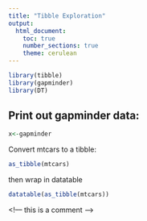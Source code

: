 ---
title: "Tibble Exploration"
output: 
  html_document:
    toc: true
    number_sections: true
    theme: cerulean
---
```{r load, warning = FALSE, echo = FALSE}
library(tibble)
library(gapminder)
library(DT)
```


## Print out gapminder data:

```{r}
x<-gapminder
```

Convert mtcars to a tibble:

```{r}
as_tibble(mtcars)
```

then wrap in datatable
```{r}
datatable(as_tibble(mtcars))
```


<!–– this is a comment ––>




